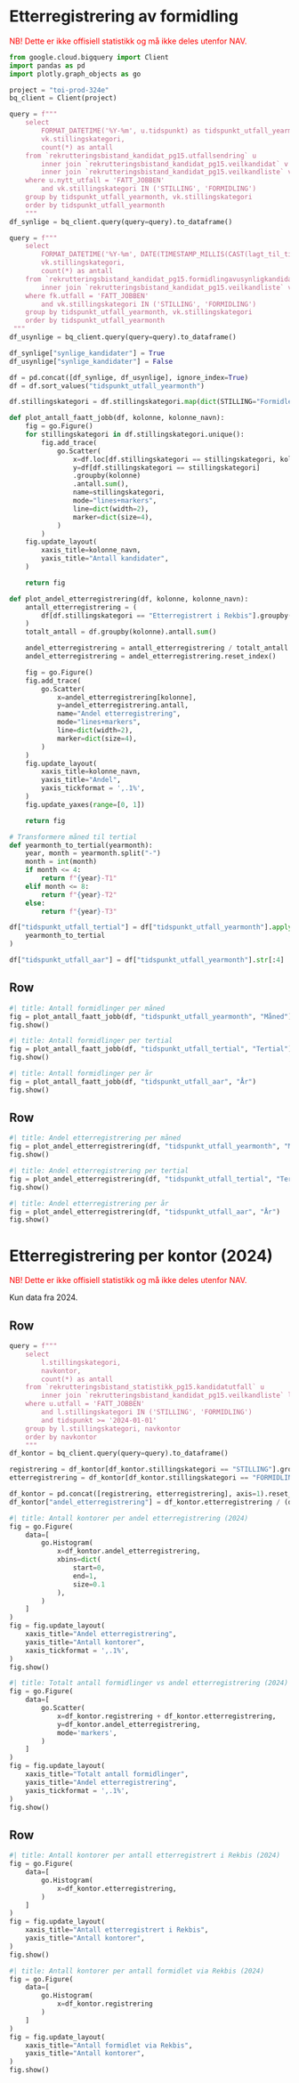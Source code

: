 # Etterregistrering av formidling

<span style="color:red;">
NB! Dette er ikke offisiell statistikk og må ikke deles utenfor NAV.
</span>

```python
from google.cloud.bigquery import Client
import pandas as pd
import plotly.graph_objects as go
```

```python
project = "toi-prod-324e"
bq_client = Client(project)
```

```python
query = f"""
    select
        FORMAT_DATETIME('%Y-%m', u.tidspunkt) as tidspunkt_utfall_yearmonth,
        vk.stillingskategori,
        count(*) as antall
    from `rekrutteringsbistand_kandidat_pg15.utfallsendring` u
        inner join `rekrutteringsbistand_kandidat_pg15.veilkandidat` v on u.veilkandidat_db_id = v.db_id
        inner join `rekrutteringsbistand_kandidat_pg15.veilkandliste` vk on v.veilkandliste_db_id = vk.db_id
    where u.nytt_utfall = 'FATT_JOBBEN'
        and vk.stillingskategori IN ('STILLING', 'FORMIDLING')
    group by tidspunkt_utfall_yearmonth, vk.stillingskategori
    order by tidspunkt_utfall_yearmonth
    """
df_synlige = bq_client.query(query=query).to_dataframe()
```

```python
query = f"""
    select
        FORMAT_DATETIME('%Y-%m', DATE(TIMESTAMP_MILLIS(CAST(lagt_til_tidspunkt/1000000 AS INT64)))) as tidspunkt_utfall_yearmonth,
        vk.stillingskategori,
        count(*) as antall
    from `rekrutteringsbistand_kandidat_pg15.formidlingavusynligkandidat` fk
        inner join `rekrutteringsbistand_kandidat_pg15.veilkandliste` vk on fk.veilkandliste_db_id = vk.db_id
    where fk.utfall = 'FATT_JOBBEN'
        and vk.stillingskategori IN ('STILLING', 'FORMIDLING')
    group by tidspunkt_utfall_yearmonth, vk.stillingskategori
    order by tidspunkt_utfall_yearmonth
 """
df_usynlige = bq_client.query(query=query).to_dataframe()
```

```python
df_synlige["synlige_kandidater"] = True
df_usynlige["synlige_kandidater"] = False
```

```python
df = pd.concat([df_synlige, df_usynlige], ignore_index=True)
df = df.sort_values("tidspunkt_utfall_yearmonth")
```

```python
df.stillingskategori = df.stillingskategori.map(dict(STILLING="Formidlet via Rekbis", FORMIDLING="Etterregistrert i Rekbis"))
```

```python
def plot_antall_faatt_jobb(df, kolonne, kolonne_navn):
    fig = go.Figure()
    for stillingskategori in df.stillingskategori.unique():
        fig.add_trace(
            go.Scatter(
                x=df.loc[df.stillingskategori == stillingskategori, kolonne].unique(),
                y=df[df.stillingskategori == stillingskategori]
                .groupby(kolonne)
                .antall.sum(),
                name=stillingskategori,
                mode="lines+markers",
                line=dict(width=2),
                marker=dict(size=4),
            )
        )
    fig.update_layout(
        xaxis_title=kolonne_navn,
        yaxis_title="Antall kandidater",
    )

    return fig
```

```python
def plot_andel_etterregistrering(df, kolonne, kolonne_navn):
    antall_etterregistrering = (
        df[df.stillingskategori == "Etterregistrert i Rekbis"].groupby(kolonne).antall.sum()
    )
    totalt_antall = df.groupby(kolonne).antall.sum()

    andel_etterregistrering = antall_etterregistrering / totalt_antall
    andel_etterregistrering = andel_etterregistrering.reset_index()

    fig = go.Figure()
    fig.add_trace(
        go.Scatter(
            x=andel_etterregistrering[kolonne],
            y=andel_etterregistrering.antall,
            name="Andel etterregistrering",
            mode="lines+markers",
            line=dict(width=2),
            marker=dict(size=4),
        )
    )
    fig.update_layout(
        xaxis_title=kolonne_navn,
        yaxis_title="Andel",
        yaxis_tickformat = ',.1%',
    )
    fig.update_yaxes(range=[0, 1])

    return fig
```

```python
# Transformere måned til tertial
def yearmonth_to_tertial(yearmonth):
    year, month = yearmonth.split("-")
    month = int(month)
    if month <= 4:
        return f"{year}-T1"
    elif month <= 8:
        return f"{year}-T2"
    else:
        return f"{year}-T3"

df["tidspunkt_utfall_tertial"] = df["tidspunkt_utfall_yearmonth"].apply(
    yearmonth_to_tertial
)

df["tidspunkt_utfall_aar"] = df["tidspunkt_utfall_yearmonth"].str[:4]
```

## Row

```python
#| title: Antall formidlinger per måned
fig = plot_antall_faatt_jobb(df, "tidspunkt_utfall_yearmonth", "Måned")
fig.show()
```

```python
#| title: Antall formidlinger per tertial
fig = plot_antall_faatt_jobb(df, "tidspunkt_utfall_tertial", "Tertial")
fig.show()
```

```python
#| title: Antall formidlinger per år
fig = plot_antall_faatt_jobb(df, "tidspunkt_utfall_aar", "År")
fig.show()
```

## Row

```python
#| title: Andel etterregistrering per måned
fig = plot_andel_etterregistrering(df, "tidspunkt_utfall_yearmonth", "Måned")
fig.show()
```

```python
#| title: Andel etterregistrering per tertial
fig = plot_andel_etterregistrering(df, "tidspunkt_utfall_tertial", "Tertial")
fig.show()
```

```python
#| title: Andel etterregistrering per år
fig = plot_andel_etterregistrering(df, "tidspunkt_utfall_aar", "År")
fig.show()
```

# Etterregistrering per kontor (2024)

<span style="color:red;">
NB! Dette er ikke offisiell statistikk og må ikke deles utenfor NAV.
</span>

Kun data fra 2024.

## Row

```python
query = f"""
    select
        l.stillingskategori,
        navkontor,
        count(*) as antall
    from `rekrutteringsbistand_statistikk_pg15.kandidatutfall` u
        inner join `rekrutteringsbistand_kandidat_pg15.veilkandliste` l on u.stillingsid = l.stilling_id
    where u.utfall = 'FATT_JOBBEN'
        and l.stillingskategori IN ('STILLING', 'FORMIDLING')
        and tidspunkt >= '2024-01-01'
    group by l.stillingskategori, navkontor
    order by navkontor
    """
df_kontor = bq_client.query(query=query).to_dataframe()
```

```python
registrering = df_kontor[df_kontor.stillingskategori == "STILLING"].groupby("navkontor").antall.sum().rename("registrering")
etterregistrering = df_kontor[df_kontor.stillingskategori == "FORMIDLING"].groupby("navkontor").antall.sum().rename("etterregistrering")

df_kontor = pd.concat([registrering, etterregistrering], axis=1).reset_index().fillna(0)
df_kontor["andel_etterregistrering"] = df_kontor.etterregistrering / (df_kontor.registrering + df_kontor.etterregistrering)
```

```python
#| title: Antall kontorer per andel etterregistrering (2024)
fig = go.Figure(
    data=[
        go.Histogram(
            x=df_kontor.andel_etterregistrering,
            xbins=dict(
                start=0,
                end=1,
                size=0.1
            ),
        )
    ]
)
fig = fig.update_layout(
    xaxis_title="Andel etterregistrering",
    yaxis_title="Antall kontorer",
    xaxis_tickformat = ',.1%',
)
fig.show()
```

```python
#| title: Totalt antall formidlinger vs andel etterregistrering (2024)
fig = go.Figure(
    data=[
        go.Scatter(
            x=df_kontor.registrering + df_kontor.etterregistrering,
            y=df_kontor.andel_etterregistrering,
            mode='markers',
        )
    ]
)
fig = fig.update_layout(
    xaxis_title="Totalt antall formidlinger",
    yaxis_title="Andel etterregistrering",
    yaxis_tickformat = ',.1%',
)
fig.show()
```

## Row

```python
#| title: Antall kontorer per antall etterregistrert i Rekbis (2024)
fig = go.Figure(
    data=[
        go.Histogram(
            x=df_kontor.etterregistrering,
        )
    ]
)
fig = fig.update_layout(
    xaxis_title="Antall etterregistrert i Rekbis",
    yaxis_title="Antall kontorer",
)
fig.show()
```

```python
#| title: Antall kontorer per antall formidlet via Rekbis (2024)
fig = go.Figure(
    data=[
        go.Histogram(
            x=df_kontor.registrering
        )
    ]
)
fig = fig.update_layout(
    xaxis_title="Antall formidlet via Rekbis",
    yaxis_title="Antall kontorer",
)
fig.show()
```